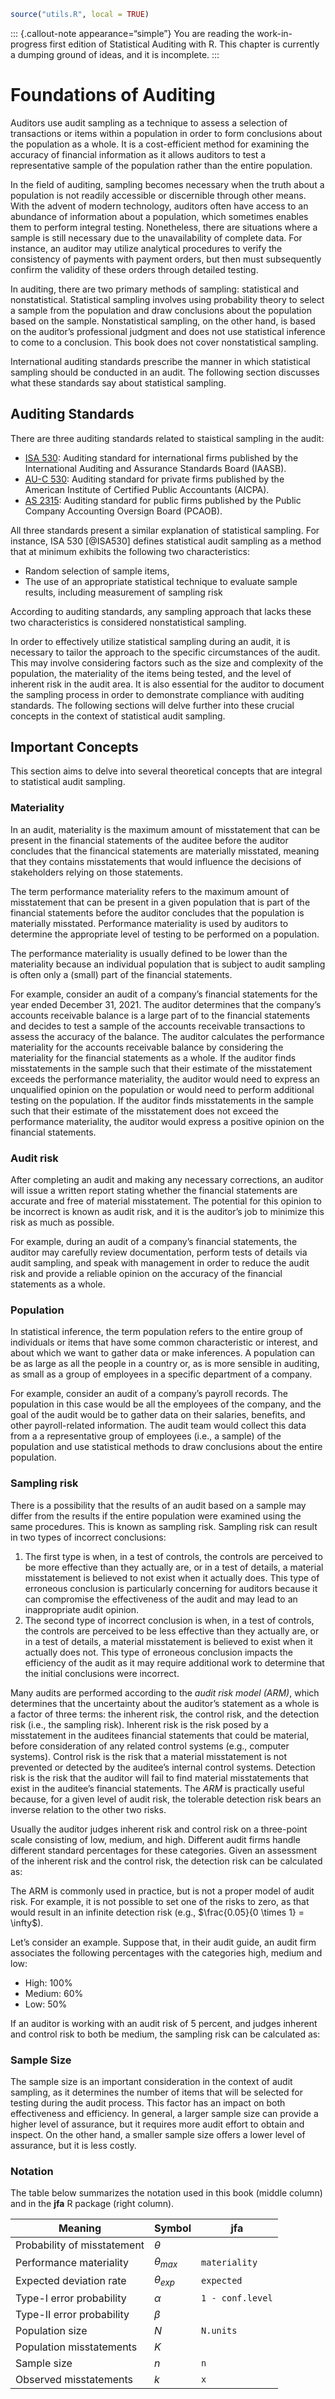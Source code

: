 ```r
source("utils.R", local = TRUE)
```

::: {.content-visible when-format="html"}
   ::: {.callout-note appearance="simple"}
   You are reading the work-in-progress first edition of Statistical Auditing with R. This chapter is currently a dumping ground of ideas, and it is incomplete.
   :::
:::

# Foundations of Auditing {#chap-foundations}

Auditors use audit sampling as a technique to assess a selection of transactions or items within a population in order to form conclusions about the population as a whole. It is a cost-efficient method for examining the accuracy of financial information as it allows auditors to test a representative sample of the population rather than the entire population.

In the field of auditing, sampling becomes necessary when the truth about a population is not readily accessible or discernible through other means. With the advent of modern technology, auditors often have access to an abundance of information about a population, which sometimes enables them to perform integral testing. Nonetheless, there are situations where a sample is still necessary due to the unavailability of complete data. For instance, an auditor may utilize analytical procedures to verify the consistency of payments with payment orders, but then must subsequently confirm the validity of these orders through detailed testing.

In auditing, there are two primary methods of sampling: statistical and nonstatistical. Statistical sampling involves using probability theory to select a sample from the population and draw conclusions about the population based on the sample. Nonstatistical sampling, on the other hand, is based on the auditor's professional judgment and does not use statistical inference to come to a conclusion. This book does not cover nonstatistical sampling.

International auditing standards prescribe the manner in which statistical sampling should be conducted in an audit. The following section discusses what these standards say about statistical sampling.

## Auditing Standards

There are three auditing standards related to staistical sampling in the audit:

- [ISA 530](https://www.ifac.org/system/files/downloads/a027-2010-iaasb-handbook-isa-530.pdf): Auditing standard for international firms published by the International Auditing and Assurance Standards Board (IAASB).
- [AU-C 530](https://www.aicpa.org/content/dam/aicpa/research/standards/auditattest/downloadabledocuments/au-c-00530.pdf): Auditing standard for private firms published by the American Institute of Certified Public Accountants (AICPA).
- [AS 2315](https://pcaobus.org/oversight/standards/auditing-standards/details/AS2315): Auditing standard for public firms published by the Public Company Accounting Oversign Board (PCAOB).

All three standards present a similar explanation of statistical sampling. For instance, ISA 530 [@ISA530] defines statistical audit sampling as a method that at minimum exhibits the following two characteristics:

- Random selection of sample items,
- The use of an appropriate statistical technique to evaluate sample results,
  including measurement of sampling risk

According to auditing standards, any sampling approach that lacks these two characteristics is considered nonstatistical sampling.

In order to effectively utilize statistical sampling during an audit, it is necessary to tailor the approach to the specific circumstances of the audit. This may involve considering factors such as the size and complexity of the population, the materiality of the items being tested, and the level of inherent risk in the audit area. It is also essential for the auditor to document the sampling process in order to demonstrate compliance with auditing standards. The following sections will delve further into these crucial concepts in the context of statistical audit sampling.

## Important Concepts

This section aims to delve into several theoretical concepts that are integral to statistical audit sampling.

### Materiality

In an audit, materiality is the maximum amount of misstatement that can be present in the financial statements of the auditee before the auditor concludes that the financical statements are materially misstated, meaning that they contains misstatements that would influence the decisions of stakeholders relying on those statements.

The term performance materiality refers to the maximum amount of misstatement that can be present in a given population that is part of the financial statements before the auditor concludes that the population is materially misstated. Performance materiality is used by auditors to determine the appropriate level of testing to be performed on a population.

::: {.callout-note}
The performance materiality is usually defined to be lower than the materiality because an individual population that is subject to audit sampling is often only a (small) part of the financial statements.
:::

For example, consider an audit of a company's financial statements for the year ended December 31, 2021. The auditor determines that the company's accounts receivable balance is a large part of to the financial statements and decides to test a sample of the accounts receivable transactions to assess the accuracy of the balance. The auditor calculates the performance materiality for the accounts receivable balance by considering the materiality for the financial statements as a whole. If the auditor finds misstatements in the sample such that their estimate of the misstatement exceeds the performance materiality, the auditor would need to express an unqualified opinion on the population or would need to perform additional testing on the population. If the auditor finds misstatements in the sample such that their estimate of the misstatement does not exceed the performance materiality, the auditor would express a positive opinion on the financial statements.

### Audit risk

After completing an audit and making any necessary corrections, an auditor will issue a written report stating whether the financial statements are accurate and free of material misstatement. The potential for this opinion to be incorrect is known as audit risk, and it is the auditor's job to minimize this risk as much as possible.

For example, during an audit of a company's financial statements, the auditor may carefully review documentation, perform tests of details via audit sampling, and speak with management in order to reduce the audit risk and provide a reliable opinion on the accuracy of the financial statements as a whole.

### Population

In statistical inference, the term population refers to the entire group of individuals or items that have some common characteristic or interest, and about which we want to gather data or make inferences. A population can be as large as all the people in a country or, as is more sensible in auditing, as small as a group of employees in a specific department of a company.

For example, consider an audit of a company's payroll records. The population in this case would be all the employees of the company, and the goal of the audit would be to gather data on their salaries, benefits, and other payroll-related information. The audit team would collect this data from a a representative group of employees (i.e., a sample) of the population and use statistical methods to draw conclusions about the entire population.

### Sampling risk

There is a possibility that the results of an audit based on a sample may differ from the results if the entire population were examined using the same procedures. This is known as sampling risk. Sampling risk can result in two types of incorrect conclusions:

1. The first type is when, in a test of controls, the controls are perceived to be more effective than they actually are, or in a test of details, a material misstatement is believed to not exist when it actually does. This type of erroneous conclusion is particularly concerning for auditors because it can compromise the effectiveness of the audit and may lead to an inappropriate audit opinion.
2. The second type of incorrect conclusion is when, in a test of controls, the controls are perceived to be less effective than they actually are, or in a test of details, a material misstatement is believed to exist when it actually does not. This type of erroneous conclusion impacts the efficiency of the audit as it may require additional work to determine that the initial conclusions were incorrect.

Many audits are performed according to the *audit risk model (ARM)*, which determines that the uncertainty about the auditor's statement as a whole is a factor of three terms: the inherent risk, the control risk, and the detection risk (i.e., the sampling risk). Inherent risk is the risk posed by a misstatement in the auditees financial statements that could be material, before consideration of any related control systems (e.g., computer systems). Control risk is the risk that a material misstatement is not prevented or detected by the auditee's internal control systems. Detection risk is the risk that the auditor will fail to find material misstatements that exist in the auditee's financial statements. The *ARM* is practically useful because, for a given level of audit risk, the tolerable detection risk bears an inverse relation to the other two risks.

\begin{equation}
  \text{Audit risk} = \text{Inherent risk} \times \text{Control risk} \times \text{Detection risk}
\end{equation}

Usually the auditor judges inherent risk and control risk on a three-point scale consisting of low, medium, and high. Different audit firms handle different standard percentages for these categories. Given an assessment of the inherent risk and the control risk, the detection risk can be calculated as:

\begin{equation}
  \text{Detection risk} = \frac{\text{Audit risk}}{\text{Inherent risk} \times \text{Control risk}}
\end{equation}

::: {.callout-note}
The ARM is commonly used in practice, but is not a proper model of audit risk. For example, it is not possible to set one of the risks to zero, as that would result in an infinite detection risk (e.g., $\frac{0.05}{0 \times 1} = \infty$).
:::

Let's consider an example. Suppose that, in their audit guide, an audit firm associates the following percentages with the categories high, medium and low:

- High: 100%
- Medium: 60%
- Low: 50%

If an auditor is working with an audit risk of 5 percent, and judges inherent and control risk to both be medium, the sampling risk can be calculated as:

\begin{equation}
  \frac{0.05}{0.6 \times 0.6} = 0.139
\end{equation}

### Sample Size

The sample size is an important consideration in the context of audit sampling, as it determines the number of items that will be selected for testing during the audit process. This factor has an impact on both effectiveness and efficiency. In general, a larger sample size can provide a higher level of assurance, but it requires more audit effort to obtain and inspect. On the other hand, a smaller sample size offers a lower level of assurance, but it is less costly.

### Notation

The table below summarizes the notation used in this book (middle column) and in the **jfa** R package (right column).

| Meaning                     | Symbol         | **jfa**          |
|-----------------------------|----------------|------------------|
| Probability of misstatement | $\theta$       |                  |
| Performance materiality     | $\theta_{max}$ | `materiality`    |
| Expected deviation rate     | $\theta_{exp}$ | `expected`       |
| Type-I error probability    | $\alpha$       | `1 - conf.level` |
| Type-II error probability   | $\beta$        |                  |
| Population size             | $N$            | `N.units`        |
| Population misstatements    | $K$            |                  |
| Sample size                 | $n$            | `n`              |
| Observed misstatements      | $k$            | `x`              |
